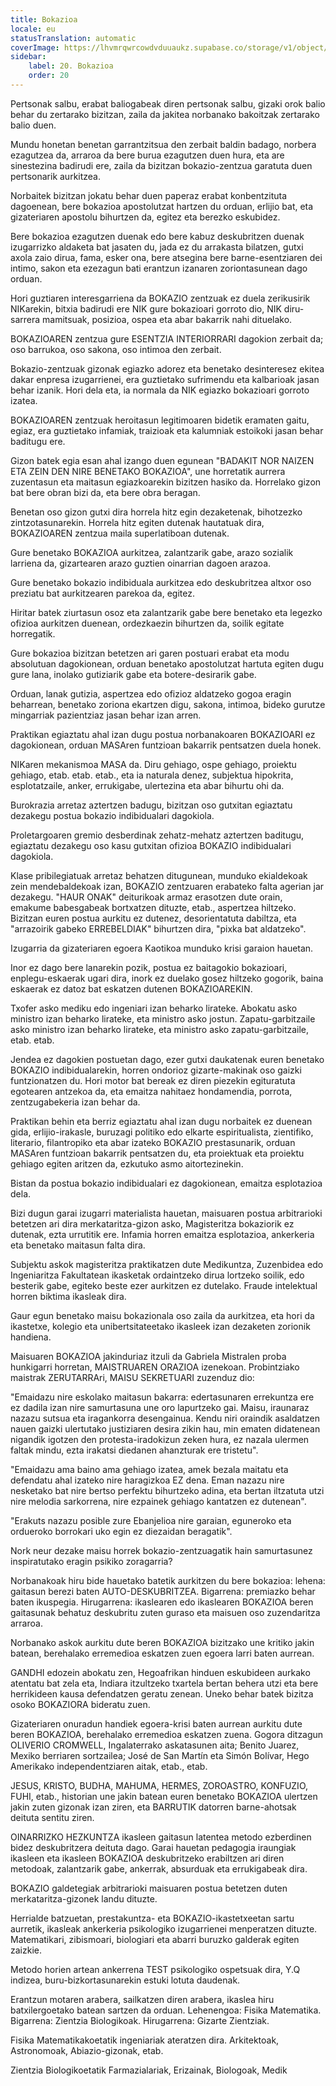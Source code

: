 ```yaml
---
title: Bokazioa
locale: eu
statusTranslation: automatic
coverImage: https://lhvmrqwrcowdvduuaukz.supabase.co/storage/v1/object/public/strapi-uploads/small_cover-educacion-fundamental.webp-2d51a7828a2b1309555be27f7e2a61a0.webp
sidebar:
    label: 20. Bokazioa
    order: 20
---
```

Pertsonak salbu, erabat baliogabeak diren pertsonak salbu, gizaki orok balio behar du zertarako bizitzan, zaila da jakitea norbanako bakoitzak zertarako balio duen.

Mundu honetan benetan garrantzitsua den zerbait baldin badago, norbera ezagutzea da, arraroa da bere burua ezagutzen duen hura, eta are sinestezina badirudi ere, zaila da bizitzan bokazio-zentzua garatuta duen pertsonarik aurkitzea.

Norbaitek bizitzan jokatu behar duen paperaz erabat konbentzituta dagoenean, bere bokazioa apostolutzat hartzen du orduan, erlijio bat, eta gizateriaren apostolu bihurtzen da, egitez eta berezko eskubidez.

Bere bokazioa ezagutzen duenak edo bere kabuz deskubritzen duenak izugarrizko aldaketa bat jasaten du, jada ez du arrakasta bilatzen, gutxi axola zaio dirua, fama, esker ona, bere atsegina bere barne-esentziaren dei intimo, sakon eta ezezagun bati erantzun izanaren zoriontasunean dago orduan.

Hori guztiaren interesgarriena da BOKAZIO zentzuak ez duela zerikusirik NIKarekin, bitxia badirudi ere NIK gure bokazioari gorroto dio, NIK diru-sarrera mamitsuak, posizioa, ospea eta abar bakarrik nahi dituelako.

BOKAZIOAREN zentzua gure ESENTZIA INTERIORRARI dagokion zerbait da; oso barrukoa, oso sakona, oso intimoa den zerbait.

Bokazio-zentzuak gizonak egiazko adorez eta benetako desinteresez ekitea dakar enpresa izugarrienei, era guztietako sufrimendu eta kalbarioak jasan behar izanik. Hori dela eta, ia normala da NIK egiazko bokazioari gorroto izatea.

BOKAZIOAREN zentzuak heroitasun legitimoaren bidetik eramaten gaitu, egiaz, era guztietako infamiak, traizioak eta kalumniak estoikoki jasan behar baditugu ere.

Gizon batek egia esan ahal izango duen egunean "BADAKIT NOR NAIZEN ETA ZEIN DEN NIRE BENETAKO BOKAZIOA", une horretatik aurrera zuzentasun eta maitasun egiazkoarekin bizitzen hasiko da. Horrelako gizon bat bere obran bizi da, eta bere obra beragan.

Benetan oso gizon gutxi dira horrela hitz egin dezaketenak, bihotzezko zintzotasunarekin. Horrela hitz egiten dutenak hautatuak dira, BOKAZIOAREN zentzua maila superlatiboan dutenak.

Gure benetako BOKAZIOA aurkitzea, zalantzarik gabe, arazo sozialik larriena da, gizartearen arazo guztien oinarrian dagoen arazoa.

Gure benetako bokazio indibiduala aurkitzea edo deskubritzea altxor oso preziatu bat aurkitzearen parekoa da, egitez.

Hiritar batek ziurtasun osoz eta zalantzarik gabe bere benetako eta legezko ofizioa aurkitzen duenean, ordezkaezin bihurtzen da, soilik egitate horregatik.

Gure bokazioa bizitzan betetzen ari garen postuari erabat eta modu absolutuan dagokionean, orduan benetako apostolutzat hartuta egiten dugu gure lana, inolako gutiziarik gabe eta botere-desirarik gabe.

Orduan, lanak gutizia, aspertzea edo ofizioz aldatzeko gogoa eragin beharrean, benetako zoriona ekartzen digu, sakona, intimoa, bideko gurutze mingarriak pazientziaz jasan behar izan arren.

Praktikan egiaztatu ahal izan dugu postua norbanakoaren BOKAZIOARI ez dagokionean, orduan MASAren funtzioan bakarrik pentsatzen duela honek.

NIKaren mekanismoa MASA da. Diru gehiago, ospe gehiago, proiektu gehiago, etab. etab. etab., eta ia naturala denez, subjektua hipokrita, esplotatzaile, anker, errukigabe, ulertezina eta abar bihurtu ohi da.

Burokrazia arretaz aztertzen badugu, bizitzan oso gutxitan egiaztatu dezakegu postua bokazio indibidualari dagokiola.

Proletargoaren gremio desberdinak zehatz-mehatz aztertzen baditugu, egiaztatu dezakegu oso kasu gutxitan ofizioa BOKAZIO indibidualari dagokiola.

Klase pribilegiatuak arretaz behatzen ditugunean, munduko ekialdekoak zein mendebaldekoak izan, BOKAZIO zentzuaren erabateko falta agerian jar dezakegu. "HAUR ONAK" deiturikoak armaz erasotzen dute orain, emakume babesgabeak bortxatzen dituzte, etab., aspertzea hiltzeko. Bizitzan euren postua aurkitu ez dutenez, desorientatuta dabiltza, eta "arrazoirik gabeko ERREBELDIAK" bihurtzen dira, "pixka bat aldatzeko".

Izugarria da gizateriaren egoera Kaotikoa munduko krisi garaion hauetan.

Inor ez dago bere lanarekin pozik, postua ez baitagokio bokazioari, enplegu-eskaerak ugari dira, inork ez duelako gosez hiltzeko gogorik, baina eskaerak ez datoz bat eskatzen dutenen BOKAZIOAREKIN.

Txofer asko mediku edo ingeniari izan beharko lirateke. Abokatu asko ministro izan beharko lirateke, eta ministro asko jostun. Zapatu-garbitzaile asko ministro izan beharko lirateke, eta ministro asko zapatu-garbitzaile, etab. etab.

Jendea ez dagokien postuetan dago, ezer gutxi daukatenak euren benetako BOKAZIO indibidualarekin, horren ondorioz gizarte-makinak oso gaizki funtzionatzen du. Hori motor bat bereak ez diren piezekin egituratuta egotearen antzekoa da, eta emaitza nahitaez hondamendia, porrota, zentzugabekeria izan behar da.

Praktikan behin eta berriz egiaztatu ahal izan dugu norbaitek ez duenean gida, erlijio-irakasle, buruzagi politiko edo elkarte espiritualista, zientifiko, literario, filantropiko eta abar izateko BOKAZIO prestasunarik, orduan MASAren funtzioan bakarrik pentsatzen du, eta proiektuak eta proiektu gehiago egiten aritzen da, ezkutuko asmo aitortezinekin.

Bistan da postua bokazio indibidualari ez dagokionean, emaitza esplotazioa dela.

Bizi dugun garai izugarri materialista hauetan, maisuaren postua arbitrarioki betetzen ari dira merkataritza-gizon asko, Magisteritza bokaziorik ez dutenak, ezta urrutitik ere. Infamia horren emaitza esplotazioa, ankerkeria eta benetako maitasun falta dira.

Subjektu askok magisteritza praktikatzen dute Medikuntza, Zuzenbidea edo Ingeniaritza Fakultatean ikasketak ordaintzeko dirua lortzeko soilik, edo besterik gabe, egiteko beste ezer aurkitzen ez dutelako. Fraude intelektual horren biktima ikasleak dira.

Gaur egun benetako maisu bokazionala oso zaila da aurkitzea, eta hori da ikastetxe, kolegio eta unibertsitateetako ikasleek izan dezaketen zorionik handiena.

Maisuaren BOKAZIOA jakinduriaz itzuli da Gabriela Mistralen proba hunkigarri horretan, MAISTRUAREN ORAZIOA izenekoan. Probintziako maistrak ZERUTARRAri, MAISU SEKRETUARI zuzenduz dio:

"Emaidazu nire eskolako maitasun bakarra: edertasunaren errekuntza ere ez dadila izan nire samurtasuna une oro lapurtzeko gai. Maisu, iraunaraz nazazu sutsua eta iragankorra desengainua. Kendu niri oraindik asaldatzen nauen gaizki ulertutako justiziaren desira zikin hau, min ematen didatenean nigandik igotzen den protesta-iradokizun zeken hura, ez nazala ulermen faltak mindu, ezta irakatsi diedanen ahanzturak ere tristetu".

"Emaidazu ama baino ama gehiago izatea, amek bezala maitatu eta defendatu ahal izateko nire haragizkoa EZ dena. Eman nazazu nire nesketako bat nire bertso perfektu bihurtzeko adina, eta bertan iltzatuta utzi nire melodia sarkorrena, nire ezpainek gehiago kantatzen ez dutenean".

"Erakuts nazazu posible zure Ebanjelioa nire garaian, eguneroko eta ordueroko borrokari uko egin ez diezaidan beragatik".

Nork neur dezake maisu horrek bokazio-zentzuagatik hain samurtasunez inspiratutako eragin psikiko zoragarria?

Norbanakoak hiru bide hauetako batetik aurkitzen du bere bokazioa: lehena: gaitasun berezi baten AUTO-DESKUBRITZEA. Bigarrena: premiazko behar baten ikuspegia. Hirugarrena: ikaslearen edo ikaslearen BOKAZIOA beren gaitasunak behatuz deskubritu zuten guraso eta maisuen oso zuzendaritza arraroa.

Norbanako askok aurkitu dute beren BOKAZIOA bizitzako une kritiko jakin batean, berehalako erremedioa eskatzen zuen egoera larri baten aurrean.

GANDHI edozein abokatu zen, Hegoafrikan hinduen eskubideen aurkako atentatu bat zela eta, Indiara itzultzeko txartela bertan behera utzi eta bere herrikideen kausa defendatzen geratu zenean. Uneko behar batek bizitza osoko BOKAZIORA bideratu zuen.

Gizateriaren onuradun handiek egoera-krisi baten aurrean aurkitu dute beren BOKAZIOA, berehalako erremedioa eskatzen zuena. Gogora ditzagun OLIVERIO CROMWELL, Ingalaterrako askatasunen aita; Benito Juarez, Mexiko berriaren sortzailea; José de San Martín eta Simón Bolívar, Hego Amerikako independentziaren aitak, etab., etab.

JESUS, KRISTO, BUDHA, MAHUMA, HERMES, ZOROASTRO, KONFUZIO, FUHI, etab., historian une jakin batean euren benetako BOKAZIOA ulertzen jakin zuten gizonak izan ziren, eta BARRUTIK datorren barne-ahotsak deituta sentitu ziren.

OINARRIZKO HEZKUNTZA ikasleen gaitasun latentea metodo ezberdinen bidez deskubritzera deituta dago. Garai hauetan pedagogia iraungiak ikasleen eta ikasleen BOKAZIOA deskubritzeko erabiltzen ari diren metodoak, zalantzarik gabe, ankerrak, absurduak eta errukigabeak dira.

BOKAZIO galdetegiak arbitrarioki maisuaren postua betetzen duten merkataritza-gizonek landu dituzte.

Herrialde batzuetan, prestakuntza- eta BOKAZIO-ikastetxeetan sartu aurretik, ikasleak ankerkeria psikologiko izugarrienei menperatzen dituzte. Matematikari, zibismoari, biologiari eta abarri buruzko galderak egiten zaizkie.

Metodo horien artean ankerrena TEST psikologiko ospetsuak dira, Y.Q indizea, buru-bizkortasunarekin estuki lotuta daudenak.

Erantzun motaren arabera, sailkatzen diren arabera, ikaslea hiru batxilergoetako batean sartzen da orduan. Lehenengoa: Fisika Matematika. Bigarrena: Zientzia Biologikoak. Hirugarrena: Gizarte Zientziak.

Fisika Matematikakoetatik ingeniariak ateratzen dira. Arkitektoak, Astronomoak, Abiazio-gizonak, etab.

Zientzia Biologikoetatik Farmazialariak, Erizainak, Biologoak, Medik
